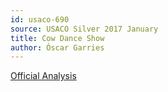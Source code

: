 ```yaml
---
id: usaco-690
source: USACO Silver 2017 January
title: Cow Dance Show
author: Óscar Garries
---
```


[Official Analysis](https://csacademy.com/contest/ceoi-2017-day-2/task/palindromic-partitions/solution/)

